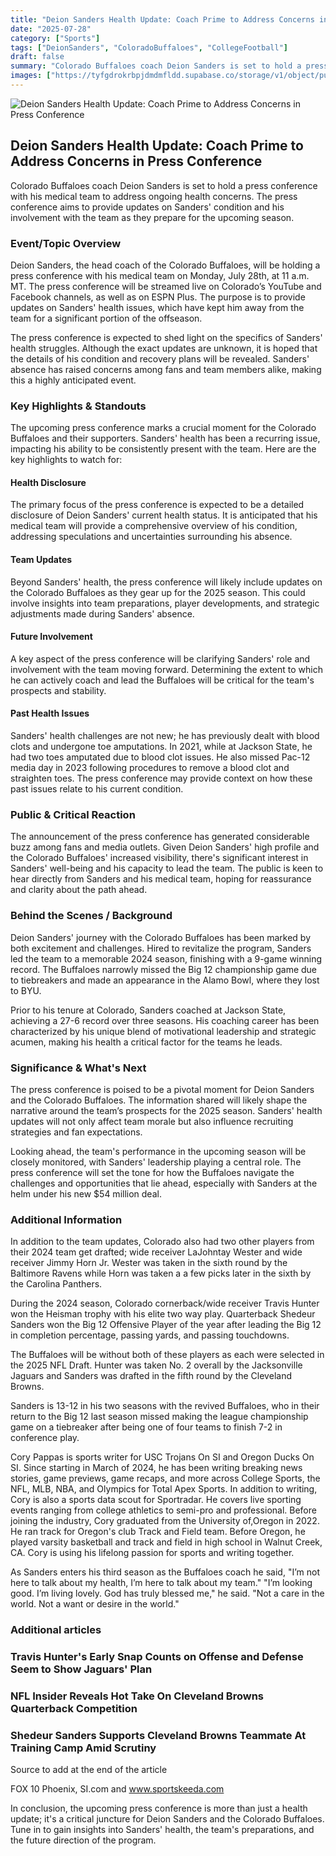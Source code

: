 ```yaml
---
title: "Deion Sanders Health Update: Coach Prime to Address Concerns in Press Conference"
date: "2025-07-28"
category: ["Sports"]
tags: ["DeionSanders", "ColoradoBuffaloes", "CollegeFootball"]
draft: false
summary: "Colorado Buffaloes coach Deion Sanders is set to hold a press conference with his medical team to address ongoing health concerns. The press conference aims to provide updates on Sanders' condition and his involvement with the team as they prepare for the upcoming season."
images: ["https://tyfgdrokrbpjdmdmfldd.supabase.co/storage/v1/object/public/image/2025-07-28-12-04-18-156-04-00.jpg"]
---
```



![Deion Sanders Health Update: Coach Prime to Address Concerns in Press Conference](https://tyfgdrokrbpjdmdmfldd.supabase.co/storage/v1/object/public/image/2025-07-28-12-04-18-156-04-00.jpg)

## Deion Sanders Health Update: Coach Prime to Address Concerns in Press Conference

Colorado Buffaloes coach Deion Sanders is set to hold a press conference with his medical team to address ongoing health concerns. The press conference aims to provide updates on Sanders' condition and his involvement with the team as they prepare for the upcoming season.

### Event/Topic Overview

Deion Sanders, the head coach of the Colorado Buffaloes, will be holding a press conference with his medical team on Monday, July 28th, at 11 a.m. MT. The press conference will be streamed live on Colorado’s YouTube and Facebook channels, as well as on ESPN Plus. The purpose is to provide updates on Sanders' health issues, which have kept him away from the team for a significant portion of the offseason.

The press conference is expected to shed light on the specifics of Sanders' health struggles. Although the exact updates are unknown, it is hoped that the details of his condition and recovery plans will be revealed. Sanders' absence has raised concerns among fans and team members alike, making this a highly anticipated event.

### Key Highlights & Standouts

The upcoming press conference marks a crucial moment for the Colorado Buffaloes and their supporters. Sanders' health has been a recurring issue, impacting his ability to be consistently present with the team. Here are the key highlights to watch for:

#### Health Disclosure

The primary focus of the press conference is expected to be a detailed disclosure of Deion Sanders' current health status. It is anticipated that his medical team will provide a comprehensive overview of his condition, addressing speculations and uncertainties surrounding his absence.

#### Team Updates

Beyond Sanders' health, the press conference will likely include updates on the Colorado Buffaloes as they gear up for the 2025 season. This could involve insights into team preparations, player developments, and strategic adjustments made during Sanders' absence.

#### Future Involvement

A key aspect of the press conference will be clarifying Sanders' role and involvement with the team moving forward. Determining the extent to which he can actively coach and lead the Buffaloes will be critical for the team's prospects and stability.

#### Past Health Issues

Sanders' health challenges are not new; he has previously dealt with blood clots and undergone toe amputations. In 2021, while at Jackson State, he had two toes amputated due to blood clot issues. He also missed Pac-12 media day in 2023 following procedures to remove a blood clot and straighten toes. The press conference may provide context on how these past issues relate to his current condition.

### Public & Critical Reaction

The announcement of the press conference has generated considerable buzz among fans and media outlets. Given Deion Sanders' high profile and the Colorado Buffaloes' increased visibility, there's significant interest in Sanders' well-being and his capacity to lead the team. The public is keen to hear directly from Sanders and his medical team, hoping for reassurance and clarity about the path ahead.

### Behind the Scenes / Background

Deion Sanders' journey with the Colorado Buffaloes has been marked by both excitement and challenges. Hired to revitalize the program, Sanders led the team to a memorable 2024 season, finishing with a 9-game winning record. The Buffaloes narrowly missed the Big 12 championship game due to tiebreakers and made an appearance in the Alamo Bowl, where they lost to BYU.

Prior to his tenure at Colorado, Sanders coached at Jackson State, achieving a 27-6 record over three seasons. His coaching career has been characterized by his unique blend of motivational leadership and strategic acumen, making his health a critical factor for the teams he leads.

### Significance & What's Next

The press conference is poised to be a pivotal moment for Deion Sanders and the Colorado Buffaloes. The information shared will likely shape the narrative around the team’s prospects for the 2025 season. Sanders' health updates will not only affect team morale but also influence recruiting strategies and fan expectations.

Looking ahead, the team's performance in the upcoming season will be closely monitored, with Sanders' leadership playing a central role. The press conference will set the tone for how the Buffaloes navigate the challenges and opportunities that lie ahead, especially with Sanders at the helm under his new $54 million deal.

### Additional Information

    
In addition to the team updates, Colorado also had two other players from their 2024 team get drafted; wide receiver LaJohntay Wester and wide receiver Jimmy Horn Jr. Wester was taken in the sixth round by the Baltimore Ravens while Horn was taken a a few picks later in the sixth by the Carolina Panthers.

    

During the 2024 season, Colorado cornerback/wide receiver Travis Hunter won the Heisman trophy with his elite two way play. Quarterback Shedeur Sanders won the Big 12 Offensive Player of the year after leading the Big 12 in completion percentage, passing yards, and passing touchdowns.

The Buffaloes will be without both of these players as each were selected in the 2025 NFL Draft. Hunter was taken No. 2 overall by the Jacksonville Jaguars and Sanders was drafted in the fifth round by the Cleveland Browns.

Sanders is 13-12 in his two seasons with the revived Buffaloes, who in their return to the Big 12 last season missed making the league championship game on a tiebreaker after being one of four teams to finish 7-2 in conference play.

Cory Pappas is sports writer for USC Trojans On SI and Oregon Ducks On SI. Since starting in March of 2024, he has been writing breaking news stories, game previews, game recaps, and more across College Sports, the NFL, MLB, NBA, and Olympics for Total Apex Sports. In addition to writing, Cory is also a sports data scout for Sportradar. He covers live sporting events ranging from college athletics to semi-pro and professional. Before joining the industry, Cory graduated from the University of,Oregon in 2022. He ran track for Oregon's club Track and Field team. Before Oregon, he played varsity basketball and track and field in high school in Walnut Creek, CA. Cory is using his lifelong passion for sports and writing together.

As Sanders enters his third season as the Buffaloes coach he said, "I’m not here to talk about my health, I’m here to talk about my team."
"I’m looking good. I’m living lovely. God has truly blessed me," he said. "Not a care in the world. Not a want or desire in the world."

### Additional articles

### Travis Hunter's Early Snap Counts on Offense and Defense Seem to Show Jaguars' Plan
### NFL Insider Reveals Hot Take On Cleveland Browns Quarterback Competition
### Shedeur Sanders Supports Cleveland Browns Teammate At Training Camp Amid Scrutiny

Source to add at the end of the article 

FOX 10 Phoenix, SI.com and www.sportskeeda.com 

In conclusion, the upcoming press conference is more than just a health update; it's a critical juncture for Deion Sanders and the Colorado Buffaloes. Tune in to gain insights into Sanders' health, the team's preparations, and the future direction of the program.


